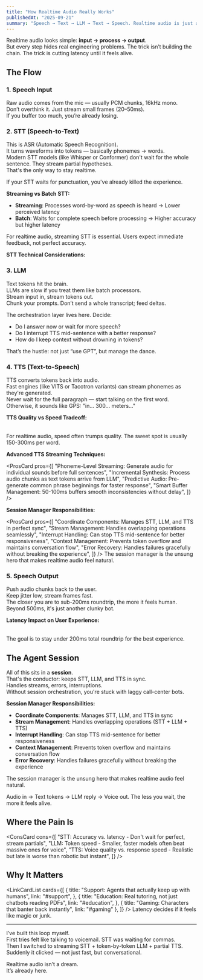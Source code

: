 ```yaml
---
title: "How Realtime Audio Really Works"
publishedAt: "2025-09-21"
summary: "Speech → Text → LLM → Text → Speech. Realtime audio is just a chain — cut the delay and it feels alive."
---
```



Realtime audio looks simple: **input → process → output**.  
But every step hides real engineering problems. The trick isn’t building the chain. The trick is cutting latency until it feels alive.

## The Flow

<RealtimeAudioFlow />

### 1. Speech Input

Raw audio comes from the mic — usually PCM chunks, 16kHz mono.  
Don’t overthink it. Just stream small frames (20–50ms).  
If you buffer too much, you’re already losing.

### 2. STT (Speech-to-Text)

This is ASR (Automatic Speech Recognition).  
It turns waveforms into tokens — basically phonemes → words.  
Modern STT models (like Whisper or Conformer) don't wait for the whole sentence. They stream partial hypotheses.  
That's the only way to stay realtime.

<Callout>
  If your STT waits for punctuation, you've already killed the experience.
</Callout>

**Streaming vs Batch STT:**

- **Streaming**: Processes word-by-word as speech is heard → Lower perceived latency
- **Batch**: Waits for complete speech before processing → Higher accuracy but higher latency

For realtime audio, streaming STT is essential. Users expect immediate feedback, not perfect accuracy.

**STT Technical Considerations:**

<Table
  data={{
    headers: ["Component", "Purpose", "Impact on Latency"],
    rows: [
      [
        "Voice Activity Detection (VAD)",
        "Detects when speech starts/stops",
        "Critical - prevents processing silence",
      ],
      [
        "Partial Hypotheses",
        "Stream preliminary results that get refined",
        "Essential - enables word-by-word processing",
      ],
      [
        "Confidence Thresholding",
        "Balance accuracy vs speed",
        "70% confident beats 2-second wait",
      ],
      [
        "Speaker Adaptation",
        "Adapt to accents and speech patterns",
        "Improves accuracy in realtime scenarios",
      ],
    ],
  }}
/>

### 3. LLM

Text tokens hit the brain.  
LLMs are slow if you treat them like batch processors.  
Stream input in, stream tokens out.  
Chunk your prompts. Don’t send a whole transcript; feed deltas.

The orchestration layer lives here. Decide:

- Do I answer now or wait for more speech?
- Do I interrupt TTS mid-sentence with a better response?
- How do I keep context without drowning in tokens?

That’s the hustle: not just “use GPT”, but manage the dance.

### 4. TTS (Text-to-Speech)

TTS converts tokens back into audio.  
Fast engines (like VITS or Tacotron variants) can stream phonemes as they're generated.  
Never wait for the full paragraph — start talking on the first word.  
Otherwise, it sounds like GPS: "in… 300… meters…"

**TTS Quality vs Speed Tradeoff:**

<Table
  data={{
    headers: ["Speed Tier", "Latency", "Quality", "Best Use Case"],
    rows: [
      [
        "Ultra Fast",
        "50ms/word",
        "Robotic but instant",
        "Gaming, quick responses",
      ],
      ["Fast", "150ms/word", "Clear but mechanical", "Customer service"],
      ["Balanced", "300ms/word", "Natural, expressive", "Educational content"],
      ["Premium", "500ms/word", "Human-like, emotional", "Audiobooks"],
    ],
  }}
/>

For realtime audio, speed often trumps quality. The sweet spot is usually 150-300ms per word.

**Advanced TTS Streaming Techniques:**

<ProsCard
  pros={[
    "Phoneme-Level Streaming: Generate audio for individual sounds before full sentences",
    "Incremental Synthesis: Process audio chunks as text tokens arrive from LLM",
    "Predictive Audio: Pre-generate common phrase beginnings for faster response",
    "Smart Buffer Management: 50-100ms buffers smooth inconsistencies without delay",
  ]}
/>

**Session Manager Responsibilities:**

<ProsCard
  pros={[
    "Coordinate Components: Manages STT, LLM, and TTS in perfect sync",
    "Stream Management: Handles overlapping operations seamlessly",
    "Interrupt Handling: Can stop TTS mid-sentence for better responsiveness",
    "Context Management: Prevents token overflow and maintains conversation flow",
    "Error Recovery: Handles failures gracefully without breaking the experience",
  ]}
/>
The session manager is the unsung hero that makes realtime audio feel natural.

### 5. Speech Output

Push audio chunks back to the user.  
Keep jitter low, stream frames fast.  
The closer you are to sub-200ms roundtrip, the more it feels human.  
Beyond 500ms, it's just another clunky bot.

**Latency Impact on User Experience:**

<Table
  data={{
    headers: ["Latency Range", "User Experience", "Perception"],
    rows: [
      [
        "< 200ms",
        "Feels completely natural and human-like",
        "Seamless conversation",
      ],
      ["200-500ms", "Noticeable but acceptable delay", "Slightly robotic feel"],
      [
        "500ms+",
        "Users start to feel the delay",
        "Engagement drops significantly",
      ],
      [
        "1s+",
        "Conversation becomes frustrating",
        "Unusable for most applications",
      ],
    ],
  }}
/>

The goal is to stay under 200ms total roundtrip for the best experience.

## The Agent Session

All of this sits in a **session**.  
That's the conductor: keeps STT, LLM, and TTS in sync.  
Handles streams, errors, interruptions.  
Without session orchestration, you're stuck with laggy call-center bots.

**Session Manager Responsibilities:**

- **Coordinate Components**: Manages STT, LLM, and TTS in sync
- **Stream Management**: Handles overlapping operations (STT + LLM + TTS)
- **Interrupt Handling**: Can stop TTS mid-sentence for better responsiveness
- **Context Management**: Prevents token overflow and maintains conversation flow
- **Error Recovery**: Handles failures gracefully without breaking the experience

The session manager is the unsung hero that makes realtime audio feel natural.

<Callout title="Quick Recap">
  Audio in → Text tokens → LLM reply → Voice out. The less you wait, the more it
  feels alive.
</Callout>

## Where the Pain Is

<ConsCard
  cons={[
    "STT: Accuracy vs. latency - Don't wait for perfect, stream partials",
    "LLM: Token speed - Smaller, faster models often beat massive ones for voice",
    "TTS: Voice quality vs. response speed - Realistic but late is worse than robotic but instant",
  ]}
/>

## Why It Matters

<LinkCardList
  cards={[
    {
      title: "Support: Agents that actually keep up with humans",
      link: "#support",
    },
    {
      title: "Education: Real tutoring, not just chatbots reading PDFs",
      link: "#education",
    },
    { title: "Gaming: Characters that banter back instantly", link: "#gaming" },
  ]}
/>
Latency decides if it feels like magic or junk.

---

I’ve built this loop myself.  
First tries felt like talking to voicemail. STT was waiting for commas.  
Then I switched to streaming STT + token-by-token LLM + partial TTS.  
Suddenly it clicked — not just fast, but conversational.

Realtime audio isn’t a dream.  
It’s already here.

<BuyMeACoffee username="onurhan" />
